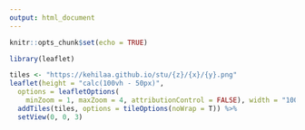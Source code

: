 ---
output: html_document
---

<style>
.main-container {
  width: 100%;
  max-width: unset;
  }
</style>


```{r setup, include=FALSE}
knitr::opts_chunk$set(echo = TRUE)
```


```{r, echo=FALSE}

library(leaflet)

tiles <- "https://kehilaa.github.io/stu/{z}/{x}/{y}.png" 
leaflet(height = "calc(100vh - 50px)", 
  options = leafletOptions(
    minZoom = 1, maxZoom = 4, attributionControl = FALSE), width = "100%") %>%
  addTiles(tiles, options = tileOptions(noWrap = T)) %>% 
  setView(0, 0, 3)

```


